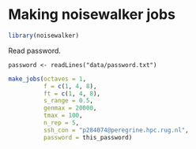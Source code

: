 
# Making noisewalker jobs

```r
library(noisewalker)
```

Read password.

```
password <- readLines("data/password.txt")
```

```r
make_jobs(octaves = 1,
          f = c(1, 4, 8),
          ft = c(1, 4, 8),
          s_range = 0.5,
          genmax = 20000,
          tmax = 100,
          n_rep = 5,
          ssh_con = "p284074@peregrine.hpc.rug.nl",
          password = this_password)
```

